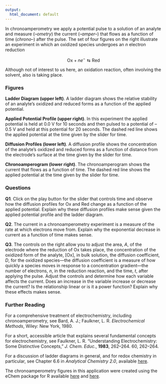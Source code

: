 ```yaml
---
output:
  html_document: default
---
```

```{=latex}
\require{mhchem}
```

In chronoamperometry we apply a potential pulse to a solution of an analyte and measure (*--ometry*) the current (*--amper--*) that flows as a function of time (*chrono--*) after the pulse. The set of four figures on the right illustrate an experiment in which an oxidized species undergoes an *n* electron reduction

$$\text{Ox} + n e^- \leftrightarrows \text{Red}$$

Although not of interest to us here, an oxidation reaction, often involving the solvent, also is taking place.

### Figures

**Ladder Diagram (upper left)**. A ladder diagram shows the relative stability of an analyte's oxidized and reduced forms as a function of the applied potential.

**Applied Potential Profile (upper right)**. In this experiment the applied potential is held at 0.0 V for 10 seconds and then pulsed to a potential of --0.5 V and held at this potential for 20 seconds. The dashed red line shows the applied potential at the time given by the slider for time.

**Diffusion Profiles (lower left)**. A diffusion profile shows the concentration of the analyte's oxidized and reduced forms as a function of distance from the electrode's surface at the time given by the slider for time.

**Chronoamperogram (lower right)**. The chronoamperogram shows the current that flows as a function of time. The dashed red line shows the applied potential at the time given by the slider for time.

### Questions

**Q1**. Click on the play button for the slider that controls time and observe how the diffusion profiles for Ox and Red change as a function of the applied potential. Explain why these diffusion profiles make sense given the applied potential profile and the ladder diagram.

**Q2**. The current in a chronoamperometry experiment is a measure of the rate at which electrons move from. Explain why the exponential decrease in current as a function of time makes sense.

**Q3**. The controls on the right allow you to adjust the area, *A*, of the electrode where the reduction of Ox takes place, the concentration of the oxidized form of the analyte, [Ox], in bulk solution, the diffusion coefficient, *D*, for the oxidized species---the diffusion coefficient is a measure of how quickly a species moves in response to a concentration gradient---the number of electrons, *n*, in the reduction reaction, and the time, *t*, after applying the pulse. Adjust the controls and determine how each variable affects the current. Does an increase in the variable increase or decrease the current? Is the relationship linear or is it a power function? Explain why these effects makes sense.

### Further Reading

For a comprehensive treatment of electrochemistry, including chronoamperometry, see Bard, A. J.; Faulkner, L. R. *Electrochemical Methods*, Wiley: New York, 1980.

For a short, accessible article that explains several fundamental concepts for electrochemistry, see Faulkner, L. R. "Understanding Electrochemistry: Some Distinctive Concepts," *J. Chem. Educ.*, **1983**, 262--264. 60, 262--264.

For a discussion of ladder diagrams in general, and for redox chemistry in particular, see Chapter 6.6 in *Analytical Chemistry 2.0*, available [here](https://chem.libretexts.org/Bookshelves/Analytical_Chemistry/Analytical_Chemistry_2.1_(Harvey)/06%3A_Equilibrium_Chemistry/6.06%3A_Ladder_Diagrams).

The chronoamperometry figures in this application were created using the eChem package for R available [here](https://cran.r-project.org/package=eChem) and [here](https://github.com/dtharvey/eChem).
